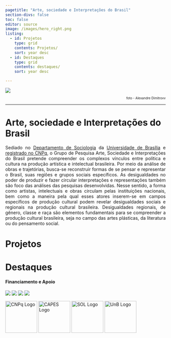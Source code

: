```yaml
---
pagetitle: "Arte, sociedade e Interpretações do Brasil"
section-divs: false
toc: false
editor: source
image: /images/hero_right.png
listing:
  - id: Projetos
    type: grid
    contents: Projetos/
    sort: year desc
  - id: Destaques
    type: grid
    contents: destaques/
    sort: year desc  

---
```

![](/images/chapeus_01a.jpg)
<p align="right" style="font-size: 10px"> foto - Alexandre Dimitrovv</p> 
---

# Arte, sociedade e Interpretações do Brasil
  
   <P align="justify"> Sediado no [Departamento de Sociologia](https://www.ppgsol.unb.br) da [Universidade de Brasília](https://www.unb.br) e [registrado no CNPq](http://www.dgp.cnpq.br/dgp/espelhogrupo/2275915884658604), o Grupo de Pesquisa Arte, Sociedade e Interpretações do Brasil pretende compreender os complexos vínculos entre política e cultura na produção artística e intelectual brasileira. Por meio da análise de obras e trajetórias, busca-se reconstruir formas de se pensar e representar o Brasil, suas regiões e grupos sociais específicos. As desigualdades no poder de produzir e fazer circular interpretações e representações também são foco das análises das pesquisas desenvolvidas. Nesse sentido, a forma como artistas, intelectuais e obras circulam pelas instituições nacionais, bem como a maneira pela qual esses atores inserem-se em campos específicos de produção cultural podem revelar desigualdades sociais e regionais na produção cultural brasileira. Desigualdades regionais, de gênero, classe e raça são elementos fundamentais para se compreender a produção cultural brasileira, seja no campo das artes plásticas, da literatura ou do pensamento social.</p>

# Projetos

::: {#Projetos .line-page}
:::
# Destaques
::: {#Destaques .line-page}
:::

#### Financiamento e Apoio


![](/images/cnpq-logo-6.png)  ![](/images/capes.png)  ![](/images/SOL.png)  ![](/images/unb.jpg)

<img src="/images/cnpq-logo-6.png" alt="CNPq Logo" height="100">
<img src="/images/capes.png" alt="CAPES Logo" height="100">
<img src="/images/SOL.png" alt="SOL Logo" height="100">
<img src="/images/unb.jpg" alt="UnB Logo" height="100">
<!-- Google tag (gtag.js) -->
<script async src="https://www.googletagmanager.com/gtag/js?id=G-GB2MGT95N0"></script>
<script>
  window.dataLayer = window.dataLayer || [];
  function gtag(){dataLayer.push(arguments);}
  gtag('js', new Date());

  gtag('config', 'G-GB2MGT95N0');
</script>


  


